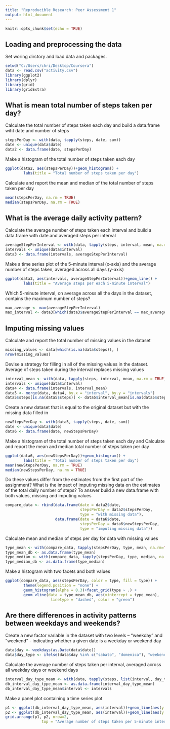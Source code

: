 ```yaml
---
title: "Reproducible Research: Peer Assessment 1"
output: html_document
---
```


```r
knitr::opts_chunk$set(echo = TRUE)
```


## Loading and preprocessing the data

Set woring dirctory and load data and packages.
```r
setwd("C:/Users/chri/Desktop/Coursera")
data <- read.csv("activity.csv")
library(ggplot2)
library(dplyr)
library(grid)
library(gridExtra)
```

## What is mean total number of steps taken per day?

Calculate the total number of steps taken each day and build a data.frame wiht date and number of steps 
```r
stepsPerDay <- with(data, tapply(steps, date, sum))
date <- unique(data$date)
data2 <- data.frame(date, stepsPerDay)
```

Make a histogram of the total number of steps taken each day
```r
ggplot(data2, aes(stepsPerDay))+geom_histogram() +
        labs(title = "Total number of steps taken per day")
```

Calculate and report the mean and median of the total number of steps taken per day
```r
mean(stepsPerDay, na.rm = TRUE)
median(stepsPerDay, na.rm = TRUE)
```

## What is the average daily activity pattern?

Calculate the average number of steps taken each interval and build a data.frame with date and averaged steps per interval
```r
averageStepPerInterval <- with(data, tapply(steps, interval, mean, na.rm = TRUE))
intervals <- unique(data$interval)
data3 <- data.frame(intervals, averageStepPerInterval)
```

Make a time series plot of the 5-minute interval (x-axis) and the average number of steps taken, averaged across all days (y-axis)
```r
ggplot(data3, aes(intervals, averageStepPerInterval))+geom_line() +
        labs(title = "Average steps per each 5-minute interval")
```

Which 5-minute interval, on average across all the days in the dataset, contains the maximum number of steps?
```r
max_average <- max(averageStepPerInterval)
max_interval <- data3[which(data3$averageStepPerInterval == max_average), ]
```

## Imputing missing values

Calculate and report the total number of missing values in the dataset
```r
missing_values <- data[which(is.na(data$steps)), ]
nrow(missing_values)
```

Devise a strategy for filling in all of the missing values in the dataset. Average of steps taken during the interval replaces missing values
```r
interval_mean <- with(data, tapply(steps, interval, mean, na.rm = TRUE))
intervals <- unique(data$interval)
data4 <- data.frame(intervals, interval_mean)
data5 <- merge(data, data4, by.x = "interval", by.y = "intervals")
data5$steps[is.na(data5$steps)] <- data5$interval_mean[is.na(data5$steps)]
```

Create a new dataset that is equal to the original dataset but with the missing data filled in
```r
newStepsPerDay <- with(data5, tapply(steps, date, sum))
date <- unique(data$date)
data6 <- data.frame(date, newStepsPerDay)
```

Make a histogram of the total number of steps taken each day and Calculate and report the mean and median total number of steps taken per day
```r
ggplot(data6, aes(newStepsPerDay))+geom_histogram() +
        labs(title = "Total number of steps taken per day")
mean(newStepsPerDay, na.rm = TRUE)
median(newStepsPerDay, na.rm = TRUE)
```

Do these values differ from the estimates from the first part of the assignment? What is the impact of imputing missing data on the estimates of the total daily number of steps?
To answer build a new data.frame with both values, missing and imputing values
```r
compare_data <- rbind(data.frame(date = data2$date, 
                                 stepsPerDay = data2$stepsPerDay, 
                                 type = "with missing data"), 
                      data.frame(date = data6$date, 
                                 stepsPerDay = data6$newStepsPerDay, 
                                 type = "imputing missing data"))
```

Calculate mean and median of steps per day for data with missing values
```r
type_mean <- with(compare_data, tapply(stepsPerDay, type, mean, na.rm=TRUE))
type_mean_db <- as.data.frame(type_mean)
type_median <- with(compare_data, tapply(stepsPerDay, type, median, na.rm=TRUE))
type_median_db <- as.data.frame(type_median)
```

Make a histogram with two facets and both values
```r
ggplot(compare_data, aes(stepsPerDay, color = type, fill = type)) +
        theme(legend.position = "none") +
        geom_histogram(alpha = 0.3)+facet_grid(type ~ .) +
        geom_vline(data = type_mean_db, aes(xintercept = type_mean), 
                    linetype = "dashed", color = "green")
```

## Are there differences in activity patterns between weekdays and weekends?

Create a new factor variable in the dataset with two levels – “weekday” and “weekend” - indicating whether a given date is a weekday or weekend day
```r
data$day <- weekdays(as.Date(data$date))
data$day_type <- ifelse(data$day %in% c("sabato", "domenica"), "weekend", "weekday") 
```

Calculate the average number of steps taken per interval, averaged across all weekday days or weekend days
```r
interval_day_type_mean <- with(data, tapply(steps, list(interval, day_type), mean, na.rm = TRUE))
db_interval_day_type_mean <- as.data.frame(interval_day_type_mean)
db_interval_day_type_mean$interval <- intervals
```

Make a panel plot containing a time series plot
```r
p1 <- ggplot(db_interval_day_type_mean, aes(interval))+geom_line(aes(y = weekday))
p2 <- ggplot(db_interval_day_type_mean, aes(interval))+geom_line(aes(y = weekend))
grid.arrange(p1, p2, nrow=2, 
                top = "Average number of steps taken per 5-minute interval")
```


